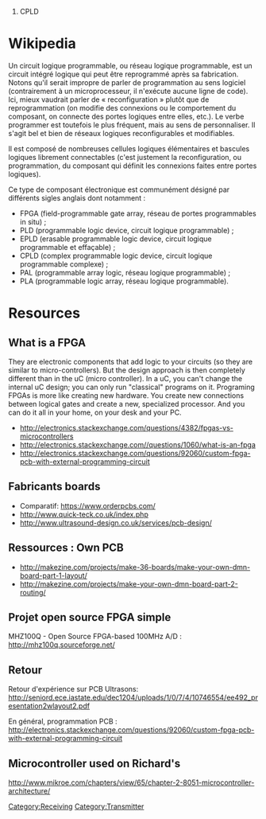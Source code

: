 # CPLD

= Wikipedia =

Un circuit logique programmable, ou réseau logique programmable, est un circuit intégré logique qui peut être reprogrammé après sa fabrication. Notons qu'il serait impropre de parler de programmation au sens logiciel (contrairement à un microprocesseur, il n'exécute aucune ligne de code). Ici, mieux vaudrait parler de « reconfiguration » plutôt que de reprogrammation (on modifie des connexions ou le comportement du composant, on connecte des portes logiques entre elles, etc.). Le verbe programmer est toutefois le plus fréquent, mais au sens de personnaliser. Il s'agit bel et bien de réseaux logiques reconfigurables et modifiables.


Il est composé de nombreuses cellules logiques élémentaires et bascules logiques librement connectables (c'est justement la reconfiguration, ou programmation, du composant qui définit les connexions faites entre portes logiques).

Ce type de composant électronique est communément désigné par différents sigles anglais dont notamment :

*FPGA (field-programmable gate array, réseau de portes programmables in situ) ;
*PLD (programmable logic device, circuit logique programmable) ;
*EPLD (erasable programmable logic device, circuit logique programmable et effaçable) ;
*CPLD (complex programmable logic device, circuit logique programmable complexe) ;
*PAL (programmable array logic, réseau logique programmable) ;
*PLA (programmable logic array, réseau logique programmable).


= Resources =

==What is a FPGA==
They are electronic components that add logic to your circuits (so they are similar to micro-controllers). But the design approach is then completely different than in the uC (micro controller). In a uC, you can't change the internal uC design; you can only run "classical" programs on it. Programing FPGAs is more like creating new hardware. You create new connections between logical gates and create a new, specialized processor. And you can do it all in your home, on your desk and your PC.
*http://electronics.stackexchange.com/questions/4382/fpgas-vs-microcontrollers
*http://electronics.stackexchange.com//questions/1060/what-is-an-fpga
*http://electronics.stackexchange.com/questions/92060/custom-fpga-pcb-with-external-programming-circuit

==Fabricants boards==
*Comparatif: https://www.orderpcbs.com/
*http://www.quick-teck.co.uk/index.php
*http://www.ultrasound-design.co.uk/services/pcb-design/

==Ressources : Own PCB ==
*http://makezine.com/projects/make-36-boards/make-your-own-dmn-board-part-1-layout/
*http://makezine.com/projects/make-your-own-dmn-board-part-2-routing/

==Projet open source FPGA simple==
MHZ100Q - Open Source FPGA-based 100MHz A/D : http://mhz100q.sourceforge.net/

==Retour==
Retour d'expérience sur PCB Ultrasons: http://seniord.ece.iastate.edu/dec1204/uploads/1/0/7/4/10746554/ee492_presentation2wlayout2.pdf

En général, programmation PCB : http://electronics.stackexchange.com/questions/92060/custom-fpga-pcb-with-external-programming-circuit

==Microcontroller used on Richard's==
http://www.mikroe.com/chapters/view/65/chapter-2-8051-microcontroller-architecture/


[[Category:Receiving]]
[[Category:Transmitter]]